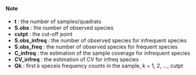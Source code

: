 #### Note
* **t** : the number of samples/quadrats
* **S.obs** : the number of observed species
* **cutpt** : the cut-off point
* **S.obs_infreq** : the number of observed species for infrequent species
* **S.obs_freq** : the number of observed species for frequent species
* **C_infreq** : the estimation of the sample coverage for infrequent species
* **CV_infreq** : the estimation of CV for infreq species
* **Qk** : first k speceis frequency counts in the sample, k = 1, 2, ..., cutpt